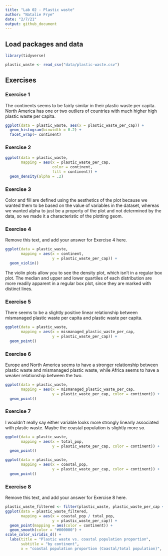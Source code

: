 ```yaml
---
title: "Lab 02 - Plastic waste"
author: "Natalie Frye"
date: "2/7/21"
output: github_document
---
```


## Load packages and data

```r
library(tidyverse) 
```

```r
plastic_waste <- read_csv("data/plastic-waste.csv")
```

## Exercises

### Exercise 1

The continents seems to be fairly similar in their plastic waste per capita. North America has one or two outliers of countries with much higher high plastic waste per capita. 

```r
ggplot(data = plastic_waste, aes(x = plastic_waste_per_cap)) +
  geom_histogram(binwidth = 0.2) +
  facet_wrap(~ continent)
```

### Exercise 2

```r
ggplot(data = plastic_waste, 
       mapping = aes(x = plastic_waste_per_cap, 
                     color = continent, 
                     fill = continent)) +
  geom_density(alpha = .2)
```


### Exercise 3

Color and fill are defined using the aesthetics of the plot because we wanted them to be based on the value of variables in the dataset, whereas we wanted alpha to just be a property of the plot and not determined by the data, so we made it a characteristic of the plotting geom.

### Exercise 4

Remove this text, and add your answer for Exercise 4 here.

```r
ggplot(data = plastic_waste, 
       mapping = aes(x = continent, 
                     y = plastic_waste_per_cap)) +
  geom_violin()
```

The violin plots allow you to see the density plot, which isn't in a regular box plot. The median and upper and lower quartiles of each distribution are more readily apparent in a regular box plot, since they are marked with distinct lines.

### Exercise 5

There seems to be a slightly positive linear relationship between mismanaged plastic waste per capita and plastic waste per capita.

```r
ggplot(data = plastic_waste, 
       mapping = aes(x = mismanaged_plastic_waste_per_cap, 
                     y = plastic_waste_per_cap)) +
  geom_point()
```

### Exercise 6

Europe and North America seems to have a stronger relationship between plastic waste and mismanaged plastic waste, while Africa seems to have a weaker relationship between the two.

```r
ggplot(data = plastic_waste, 
       mapping = aes(x = mismanaged_plastic_waste_per_cap, 
                     y = plastic_waste_per_cap, color = continent)) +
  geom_point()
```

### Exercise 7

I wouldn't really say either variable looks more strongly linearly associated with plastic waste. Maybe the coastal population is slightly more so.

```r
ggplot(data = plastic_waste, 
       mapping = aes(x = total_pop, 
                     y = plastic_waste_per_cap, color = continent)) +
  geom_point()
```

```r
ggplot(data = plastic_waste, 
       mapping = aes(x = coastal_pop, 
                     y = plastic_waste_per_cap, color = continent)) +
  geom_point()
```

### Exercise 8

Remove this text, and add your answer for Exercise 8 here.

```r
plastic_waste_filtered <- filter(plastic_waste, plastic_waste_per_cap < 3)
ggplot(data = plastic_waste_filtered,
       mapping = aes(x = coastal_pop / total_pop, 
                     y = plastic_waste_per_cap)) +
  geom_point(mapping = aes(color = continent)) +
  geom_smooth(color = "#000000") + 
scale_color_viridis_d() +
  labs(title = "Plastic waste vs. coastal population proportion",
       subtitle = "by continent",
       x = "coastal population proportion (Coastal/total population)", y = "Plastic waste per capita")

```
